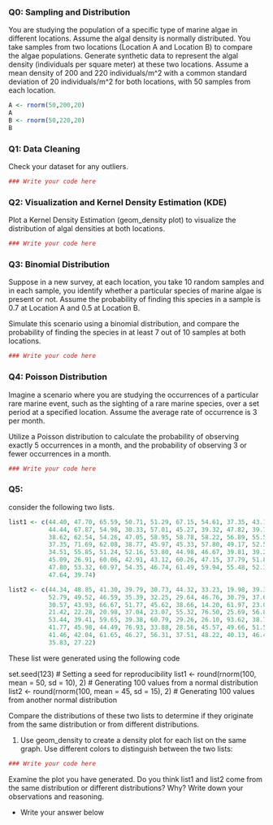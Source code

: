 ### Q0: Sampling and Distribution

You are studying the population of a specific type of marine algae in different locations. Assume the algal density is normally distributed. You take samples from two locations (Location A and Location B) to compare the algae populations. Generate synthetic data to represent the algal density (individuals per square meter) at these two locations. Assume a mean density of 200 and 220 individuals/m^2 with a common standard deviation of 20 individuals/m^2 for both locations, with 50 samples from each location.


```r
A <- rnorm(50,200,20)
A
B <- rnorm(50,220,20) 
B
```

### Q1: Data Cleaning

Check your dataset for any outliers. 


```r
### Write your code here
```


### Q2: Visualization and Kernel Density Estimation (KDE)

Plot a Kernel Density Estimation (geom_density plot) to visualize the distribution of algal densities at both locations. 




```r
### Write your code here
```

### Q3: Binomial Distribution
Suppose in a new survey, at each location, you take 10 random samples and in each sample, you identify whether a particular species of marine algae is present or not. Assume the probability of finding this species in a sample is 0.7 at Location A and 0.5 at Location B.

Simulate this scenario using a binomial distribution, and compare the probability of finding the species in at least 7 out of 10 samples at both locations.

```r
### Write your code here
```

### Q4: Poisson Distribution
Imagine a scenario where you are studying the occurrences of a particular rare marine event, such as the sighting of a rare marine species, over a set period at a specified location. Assume the average rate of occurrence is 3 per month.

Utilize a Poisson distribution to calculate the probability of observing exactly 5 occurrences in a month, and the probability of observing 3 or fewer occurrences in a month.

```r
### Write your code here
```

### Q5: 
consider the following two lists. 

```r
list1 <- c(44.40, 47.70, 65.59, 50.71, 51.29, 67.15, 54.61, 37.35, 43.13, 45.54, 62.24, 53.60, 54.01, 51.11, 
           44.44, 67.87, 54.98, 30.33, 57.01, 45.27, 39.32, 47.82, 39.74, 42.71, 43.75, 33.13, 58.38, 51.53, 
           38.62, 62.54, 54.26, 47.05, 58.95, 58.78, 58.22, 56.89, 55.54, 49.38, 46.94, 46.20, 43.05, 47.92, 
           37.35, 71.69, 62.08, 38.77, 45.97, 45.33, 57.80, 49.17, 52.53, 49.71, 49.57, 63.69, 47.74, 65.16, 
           34.51, 55.85, 51.24, 52.16, 53.80, 44.98, 46.67, 39.81, 39.28, 53.04, 54.48, 50.53, 59.22, 70.50, 
           45.09, 26.91, 60.06, 42.91, 43.12, 60.26, 47.15, 37.79, 51.81, 48.61, 50.06, 53.85, 46.29, 56.44, 
           47.80, 53.32, 60.97, 54.35, 46.74, 61.49, 59.94, 55.48, 52.39, 43.72, 63.61, 44.00, 71.87, 65.33, 
           47.64, 39.74)

list2 <- c(44.34, 48.85, 41.30, 39.79, 30.73, 44.32, 33.23, 19.98, 39.30, 58.78, 36.37, 54.12, 20.73, 44.17, 
           52.79, 49.52, 46.59, 35.39, 32.25, 29.64, 46.76, 30.79, 37.64, 41.16, 72.66, 35.22, 48.53, 46.17, 
           30.57, 43.93, 66.67, 51.77, 45.62, 38.66, 14.20, 61.97, 23.09, 56.10, 73.64, 23.34, 55.53, 41.07, 
           21.42, 22.28, 20.98, 37.04, 23.07, 55.32, 76.50, 25.69, 56.82, 56.54, 49.98, 29.87, 43.21, 40.79, 
           53.44, 39.41, 59.65, 39.38, 60.79, 29.26, 26.10, 93.62, 38.75, 49.47, 54.55, 37.74, 52.75, 50.53, 
           41.77, 45.98, 44.49, 76.93, 33.88, 28.56, 45.57, 49.66, 51.55, 38.12, 29.05, 63.95, 39.76, 32.02, 
           41.46, 42.04, 61.65, 46.27, 56.31, 37.51, 48.22, 40.13, 46.42, 31.57, 25.34, 74.96, 54.01, 26.23, 
           35.83, 27.22)

```

These list were generated using the following code

set.seed(123)  # Setting a seed for reproducibility
list1 <- round(rnorm(100, mean = 50, sd = 10), 2)  # Generating 100 values from a normal distribution
list2 <- round(rnorm(100, mean = 45, sd = 15), 2)  # Generating 100 values from another normal distribution


Compare the distributions of these two lists to determine if they originate from the same distribution or from different distributions.

1. Use geom_density to create a density plot for each list on the same graph. Use different colors to distinguish between the two lists:
```r
### Write your code here

```

Examine the plot you have generated. Do you think list1 and list2 come from the same distribution or different distributions? Why?
Write down your observations and reasoning.


* Write your answer below

